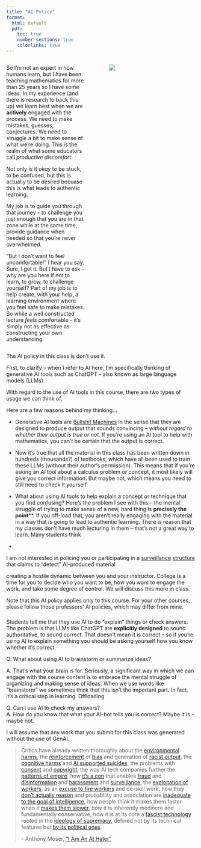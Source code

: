 ```yaml
---
title: "AI Policy"
format:
  html: default
  pdf:
    toc: true
    number-sections: true
    colorlinks: true
---
```


:::::: columns
::: {.column width="45%"}
So I'm not an expert in how humans learn, but I have been teaching mathematics for more than 25 years so I have some ideas.  In my experience (and there is research to back this up) we learn best when we are **actively** engaged with the process.  We need to make mistakes, guesses, conjectures.  We need to struggle a bit to make sense of what we're doing. This is the realm of what some educators call *productive discomfort*.  


Not only is it *okay* to be stuck, to be confused, but this is actually to be *desired* becuase this is what leads to authentic learning.

My job is to guide you through that journey - to challenge you just enough that you are in that zone while at the same time, provide guidance when needed so that you're never overwhelmed.

"But I don't want to feel uncomfortable!" I hear you say.  Sure, I get it.  But I have to ask -- why are you here if not to learn, to grow, to challenge yourself?  Part of my job is to help create, with your help, a learning environment where you feel safe to make mistakes.  So while a well constructed lecture *feels* comfortable - it's simply not as effective as constructing your own understanding.  


:::

::: {.column width="5%"}
:::

::: {.column width="50%"}
![](./images/sousanis.jpg)
:::
::::::

The AI policy in this class is don't use it.

First, to clarify --  when I refer to AI here, I'm specifically thinking of generative AI tools such as 
ChatGPT -- also known as large language models (LLMs). 

With regard to the use of AI tools in this course, there are two types of usage we can think of.

Here are a few reasons behind my thinking...

-   Generative AI tools are [Bullshit Machines](https://thebullshitmachines.com/) in the sense that they are designed to produce output that sounds convincing -- *without regard to whether their output is true or not*.  If you're using an AI tool to help with mathematics, you can't be certain that the output is correct.

-   Now it's true that all the material in this class has been written down in hundreds (thousands?) of textbooks, which have all been used to train these LLMs (without their author's permission).  This means that if you're asking an AI tool about a calculus problem or concept, it most likely will give you correct information. But maybe not, which means you need to still need to check it yourself.

-   What about using AI tools to help explain a concept or technique that you find confusing? Here's the problem I see with this – the mental struggle of trying to make sense of a new, hard thing is **precisely the point**\*\*. If you off-load that, you aren't really engaging with the material in a way that is going to lead to authentic learning. There is reason that my classes don't have much lecturing in them – that's not a great way to learn. Many students think

-   



I am not interested in policing you or participating in a [surveillance](https://thehill.com/opinion/technology/4319035-ai-is-supercharging-child-surveillance-and-the-school-to-prison-pipeline/) [structure](https://ojs.library.queensu.ca/index.php/surveillance-and-society/article/view/16105) that claims to "detect" AI-produced material

creating a hostile dynamic between you and your instructor. College is a time for you to decide who you want to be, how you want to engage the work, and take some degree of control. We will discuss this more in class.

Note that this AI policy applies only to this course. For your other courses, please follow those professors' AI policies, which may differ from mine.

### 

Students tell me that they use AI to do "explain" things or check answers. The problem is that LLMs like ChatGPT are **explicitly designed** to sound authoritative, to sound correct. That doesn't mean it is correct -- so if you're using AI to explain something you should be asking yourself how you know whether it's correct.

Q. What about using AI to brainstorm or summarize ideas?

A. That's what your brain is for. Seriously, a significant way in which we can engage with the course content is to embrace the mental struggle of organizing and making sense of ideas. When we use words like "brainstorm" we sometimes think that this isn't the important part. In fact, it's a critical step in learning. Offloading

Q. Can I use AI to check my answers?\
A. How do you know that what your AI-bot tells you is correct? Maybe it is - maybe not.

I will assume that any work that you submit for this class was generated without the use of GenAI.

> Critics have already written thoroughly about the [environmental](https://www.teenvogue.com/story/chatgpt-is-everywhere-environmental-costs-oped) [harms](https://www.bbc.com/news/articles/cy8gy7lv448o), the [reinforcement](https://apnews.com/article/ai-artificial-intelligence-health-business-90020cdf5fa16c79ca2e5b6c4c9bbb14) of [bias](https://www.noemamag.com/the-exploited-labor-behind-artificial-intelligence/) and generation of [racist output](https://www.npr.org/2025/07/09/nx-s1-5462609/grok-elon-musk-antisemitic-racist-content), the [cognitive harms](https://www.bloomberg.com/news/articles/2025-08-12/ai-eroded-doctors-ability-to-spot-cancer-within-months-in-study?embedded-checkout=true) and [AI supported suicides](https://www.nytimes.com/2025/08/26/technology/chatgpt-openai-suicide.html), the problems with [consent](https://www.404media.co/deepfake-harassment-ohio-undress-clothoff-nudify-apps/) and [copyright](https://jskfellows.stanford.edu/theft-is-not-fair-use-474e11f0d063), the way AI tech companies further the [patterns of empire](https://karendhao.com/), how [it's a con](https://thecon.ai/) that enables [fraud](https://voiceofsandiego.org/2025/04/14/as-bot-students-continue-to-flood-in-community-colleges-struggle-to-respond/) and [disinformation](https://www.technologyreview.com/2023/10/04/1080801/generative-ai-boosting-disinformation-and-propaganda-freedom-house/) and [harassment](https://www.reuters.com/world/us/fbi-says-artificial-intelligence-being-used-sextortion-harassment-2023-06-07/) and [surveillance](https://www.aclu.org/news/privacy-technology/machine-surveillance-is-being-super-charged-by-large-ai-models), the [exploitation of workers](https://www.wired.com/story/millions-of-workers-are-training-ai-models-for-pennies/), as an [excuse to fire workers](https://www.theverge.com/news/688679/amazon-ceo-andy-jassy-ai-efficiency) and de-skill work, how they [don't actually reason](https://machinelearning.apple.com/research/illusion-of-thinking) and probability and association are [inadequate to the goal of intelligence](https://thegradient.pub/machine-learning-wont-solve-the-natural-language-understanding-challenge/), how people think it makes them faster when it [makes them slower](https://metr.org/blog/2025-07-10-early-2025-ai-experienced-os-dev-study/), how it is inherently mediocre and fundamentally conservative, how it is at its core a [fascist technology](https://newsocialist.org.uk/transmissions/ai-the-new-aesthetics-of-fascism/) rooted in the [ideology of supremacy](https://aworkinglibrary.com/writing/toolmen), defined not by its technical features but [by its political ones](https://ali-alkhatib.com/blog/defining-ai).
>
> \- Anthony Moser, ["I Am An AI Hater"](https://anthonymoser.github.io/writing/ai/haterdom/2025/08/26/i-am-an-ai-hater.html)
